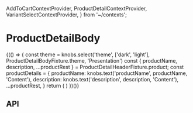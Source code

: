   AddToCartContextProvider,
  ProductDetailContextProvider,
  VariantSelectContextProvider,
} from '~/contexts';

<Meta
  title="Components/ProductDetailHeader/ProductDetailBody"
  component={ProductDetailBody}
/>

# ProductDetailBody

<Canvas>
  <Story name="Base component">
    {(() => {
      const theme = knobs.select('theme', ['dark', 'light'], ProductDetailBodyFixture.theme, 'Presentation')
      const { productName, description, ...productRest } = ProductDetailHeaderFixture.product;
      const productDetails = {
        productName: knobs.text('productName', productName, 'Content'),
        description: knobs.text('description', description, 'Content'),
        ...productRest,
      }
      return (
        <ProductDetailContextProvider product={productDetails}>
          <AddToCartContextProvider onClick={mockAddToCartButtonOnClick}>
            <VariantSelectContextProvider variants={ProductDetailImageFixture.variantOptions}>
              <ProductDetailBody
                className={ProductDetailBodyFixture.className}
                copy={{
                  addToCart: AddToCartButtonFixture.copy,
                  ...ProductDetailBodyFixture.copy,
                }}
                theme={theme}
              />
            </VariantSelectContextProvider>
          </AddToCartContextProvider>
        </ProductDetailContextProvider>
      )
    })()}
  </Story>
</Canvas>

## API

<ArgsTable of={ProductDetailBody} />
